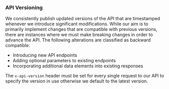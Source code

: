 ### API Versioning

We consistently publish updated versions of the API that are timestamped whenever we introduce significant modifications. While our aim is to primarily implement changes that are compatible with previous versions, there are instances where we must make breaking changes in order to advance the API.
The following alterations are classified as backward compatible:

-   Introducing new API endpoints
-   Adding optional parameters to existing endpoints
-   Incorporating additional data elements into existing responses

The `x-api-version` header must be set for every single request to our API to specify the version in use otherwise we default to the latest version.
